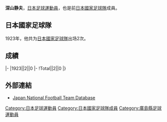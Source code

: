 {{Infobox football biography
|name=深山静夫
|image=
|fullname=深山静夫
|birth_date=
|cityofbirth=[[廣島縣|廣島縣]]
|countryofbirth=[[日本|日本]]
|height=
|position=[[後衛_(足球)|後衛]]
|currentclub=
|years=
|clubs=
|caps(goals)=
|nationalyears=1923
|nationalteam=[[日本國家足球隊|日本]]
|nationalcaps(goals)=2 (0)
}}
'''深山静夫'''，[[日本|日本]][[足球|足球]][[運動員|運動員]]，也是前[[日本國家足球隊|日本國家足球隊]]成員。

==日本國家足球隊==
1923年，他共为[[日本國家足球隊|日本國家足球隊]]出场2次。

==成績==
{{Football player national team statistics|JPN}}
|-
|1923||2||0
|-
!Total||2||0
|}

==外部連結==
{{Reflist}}
*[https://web.archive.org/web/20131111090811/http://www.japannationalfootballteam.com/en/players/miyama_shizuo.html Japan National Football Team Database]

{{Japan-sport-bio-stub}}
{{Soccer-player-stub}}
[[Category:日本足球運動員|Category:日本足球運動員]]
[[Category:日本國家足球隊成員|Category:日本國家足球隊成員]]
[[Category:廣島縣足球運動員|Category:廣島縣足球運動員]]